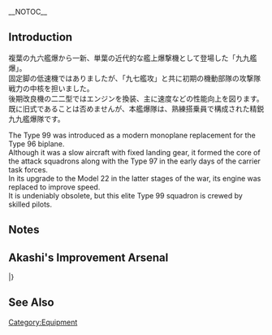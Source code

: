 __NOTOC__
{{EquipmentInfo}}

==Introduction==
複葉の九六艦爆から一新、単葉の近代的な艦上爆撃機として登場した「九九艦爆」。<br>
固定脚の低速機ではありましたが、「九七艦攻」と共に初期の機動部隊の攻撃隊戦力の中核を担いました。<br>
後期改良機の二二型ではエンジンを換装、主に速度などの性能向上を図ります。<br>
既に旧式であることは否めませんが、本艦爆隊は、熟練搭乗員で構成された精鋭九九艦爆隊です。

The Type 99 was introduced as a modern monoplane replacement for the Type 96 biplane.<br>
Although it was a slow aircraft with fixed landing gear, it formed the core of the attack squadrons along with the Type 97 in the early days of the carrier task forces.<br>
In its upgrade to the Model 22 in the latter stages of the war, its engine was replaced to improve speed.<br>
It is undeniably obsolete, but this elite Type 99 squadron is crewed by skilled pilots.

==Notes==
==Akashi's Improvement Arsenal==
{{AkashiWorkshop}}
{{AkashiWorkshopLine
|Name=Type 99 Dive Bomber Model 22 (Skilled)
|ItemType=RedPlane
|Fuel=290
|Ammo=290
|Steel=0
|Baux=330
|Mats0-5=5/6
|Mats6-9=6/7
|Mats10=-
|Screws0-5=3/3
|Screws6-9=4/6
|Screws10=-
|EquipConsume0-5=2x{{RedPlane|Type 99 Dive Bomber}}
|EquipConsume6-9=2x{{Seaplane|Zuiun}}
|EquipConsume10=-
|Sun=Zh<br/>&nbsp;
<!--- |Mon=X --->
<!--- |Tue=X --->
<!--- |Wed=X --->
|Thu=Zh<br/>&nbsp;
|Fri=Zh<br/>Zk
|Sat=Zh<br/>Zk
|2ndShip=[[Zuihou]]<br/>[[Zuikaku]]
|Notes = Uses 2x [[Type 99 Dive Bomber]] for improvement up to ★+6 <br> Uses 2x [[Zuiun]] for improvement up to ★+10
}}
|}

==See Also==
{{Equipmentlist}}
[[Category:Equipment]]
